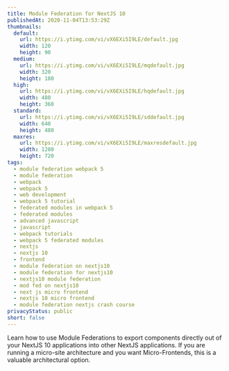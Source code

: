 ```yaml
---
title: Module Federation for NextJS 10
publishedAt: 2020-11-04T13:53:29Z
thumbnails:
  default:
    url: https://i.ytimg.com/vi/vX6EXi5I9LE/default.jpg
    width: 120
    height: 90
  medium:
    url: https://i.ytimg.com/vi/vX6EXi5I9LE/mqdefault.jpg
    width: 320
    height: 180
  high:
    url: https://i.ytimg.com/vi/vX6EXi5I9LE/hqdefault.jpg
    width: 480
    height: 360
  standard:
    url: https://i.ytimg.com/vi/vX6EXi5I9LE/sddefault.jpg
    width: 640
    height: 480
  maxres:
    url: https://i.ytimg.com/vi/vX6EXi5I9LE/maxresdefault.jpg
    width: 1280
    height: 720
tags:
  - module federation webpack 5
  - module federation
  - webpack
  - webpack 5
  - web development
  - webpack 5 tutorial
  - federated modules in webpack 5
  - federated modules
  - advanced javascript
  - javascript
  - webpack tutorials
  - webpack 5 federated modules
  - nextjs
  - nextjs 10
  - frontend
  - module federation on nextjs10
  - module federation for nextjs10
  - nextjs10 module federation
  - mod fed on nextjs10
  - next js micro frontend
  - nextjs 10 micro frontend
  - module federation nextjs crash course
privacyStatus: public
short: false
---
```

  
Learn how to use Module Federations to export components directly out of your NextJS 10 applications into other NextJS applications. If you are running a micro-site architecture and you want Micro-Frontends, this is a valuable architectural option.
